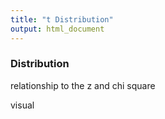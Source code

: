```yaml
---
title: "t Distribution"
output: html_document
---
```


### Distribution

relationship to the z and chi square

visual